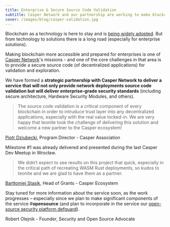 ```yaml
---
title: Enterprise & Secure Source Code Validation 
subtitle: Casper Network and our partnership are working to make blockchain more accessible for enterprises by ensuring secure source code for decentralized applications.
cover: /images/blog/casper-validation.jpg
---
```


Blockchain as a technology is here to stay and is [being widely adopted](https://www.bloomberg.com/news/articles/2023-09-07/jpmorgan-jpm-explores-blockchain-deposit-token-for-payment-settlement?ref=teonite.com). But from technology to solutions there is a long road (especially for enterprise solutions).

Making blockchain more accessible and prepared for enterprises is one of [Casper Network](https://casper.network/?ref=teonite.com)'s missions - and one of the core challenges in that area is to provide a secure source code (of decentralized applications) for validation and exploration.

We have formed a **strategic partnership with Casper Network to deliver a service that will not only provide network deployments source code validation but will deliver enterprise-grade security standards** (including secure architecture, Hardware Security Modules, and others).

> The source code validation is a critical component of every blockchain in 
> order to intruduce trust layer into any decentralized applications, 
> especially with the real value locked-in. We are very happy that teonite
> took the challenge of delivering this solution and welcome a new 
> partner to the Casper ecosystem!

[Piotr Dziubecki](https://www.linkedin.com/in/piotrdziubecki/?ref=teonite.com), Program Director - Casper Association

Milestone #1 was already delivered and presented during the last Casper Dev Meetup in Wrocław.

> We didn’t expect to see results on this project that quick, especially in 
> the critical path of recreating WASM Rust deployments, so kudos to 
> teonite and we are glad to have them as a partner.

[Bartłomiej Stasik](https://www.linkedin.com/in/bart%C5%82omiej-stasik/?ref=teonite.com), Head of Grants - Casper Ecosystem

Stay tuned for more information about the service soon, as the work 
progresses – especially since we plan to make significant components of 
the service #**opensource** (and plan to incorporate in the service our [open-source security platform defguard](https://github.com/defguard/defguard/?ref=teonite.com)).

<Divider />
Robert Olejnik - Founder, Security and Open Source Advocate
